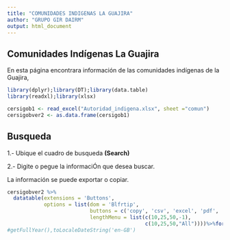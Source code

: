 ---
title: "COMUNIDADES INDIGENAS LA GUAJIRA"
author: "GRUPO GIR DAIRM"
output: html_document
---
  
  
## Comunidades Indígenas La Guajira
  
  
  
  En esta página encontrara información de las comunidades indígenas de la Guajira, 

```{r , warning=FALSE,cache=FALSE,message=FALSE,echo=FALSE}
library(dplyr);library(DT);library(data.table)
library(readxl);library(xlsx)
```
  

```{r, echo=FALSE, warning=FALSE}
cersigob1 <- read_excel("Autoridad_indigena.xlsx", sheet ="comun")
cersigobver2 <- as.data.frame(cersigob1)
```

## Busqueda


1.- Ubique el cuadro de busqueda **(Search)**
  
  2.- Digite o pegue la informaciÓn que desea buscar.



La información se puede exportar o copiar.



```{r cersigobver2, echo=FALSE}
cersigobver2 %>%
  datatable(extensions = 'Buttons',
            options = list(dom = 'Blfrtip',
                           buttons = c('copy', 'csv', 'excel', 'pdf', 'print'),
                           lengthMenu = list(c(10,25,50,-1),
                                             c(10,25,50,"All"))))%>%formatDate(c(3), "toLocaleDateString")
#getFullYear(),toLocaleDateString('en-GB')

```